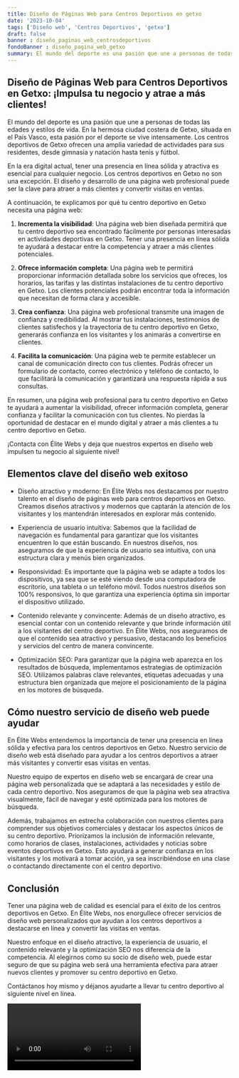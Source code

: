 ```yaml
---
title: Diseño de Páginas Web para Centros Deportivos en getxo
date: '2023-10-04'
tags: ['Diseño web', 'Centros Deportivos', 'getxo']
draft: false
banner : diseño_paginas_web_centrosdeportivos
fondoBanner : diseño_pagina_web_getxo
summary: El mundo del deporte es una pasión que une a personas de todas las edades y estilos de vida. En la hermosa ciudad costera de Getxo, situada en el País Vasco, esta pasión por el deporte se vive intensamente. Los centros deportivos de Getxo ofrecen una amplia variedad de actividades para sus residentes, desde gimnasia y natación hasta tenis y fútbol.
---
```


## Diseño de Páginas Web para Centros Deportivos en Getxo: ¡Impulsa tu negocio y atrae a más clientes!

El mundo del deporte es una pasión que une a personas de todas las edades y estilos de vida. En la hermosa ciudad costera de Getxo, situada en el País Vasco, esta pasión por el deporte se vive intensamente. Los centros deportivos de Getxo ofrecen una amplia variedad de actividades para sus residentes, desde gimnasia y natación hasta tenis y fútbol.

En la era digital actual, tener una presencia en línea sólida y atractiva es esencial para cualquier negocio. Los centros deportivos en Getxo no son una excepción. El diseño y desarrollo de una página web profesional puede ser la clave para atraer a más clientes y convertir visitas en ventas. 

A continuación, te explicamos por qué tu centro deportivo en Getxo necesita una página web:

1. **Incrementa la visibilidad**: Una página web bien diseñada permitirá que tu centro deportivo sea encontrado fácilmente por personas interesadas en actividades deportivas en Getxo. Tener una presencia en línea sólida te ayudará a destacar entre la competencia y atraer a más clientes potenciales.

2. **Ofrece información completa**: Una página web te permitirá proporcionar información detallada sobre los servicios que ofreces, los horarios, las tarifas y las distintas instalaciones de tu centro deportivo en Getxo. Los clientes potenciales podrán encontrar toda la información que necesitan de forma clara y accesible.

3. **Crea confianza**: Una página web profesional transmite una imagen de confianza y credibilidad. Al mostrar tus instalaciones, testimonios de clientes satisfechos y la trayectoria de tu centro deportivo en Getxo, generarás confianza en los visitantes y los animarás a convertirse en clientes.

4. **Facilita la comunicación**: Una página web te permite establecer un canal de comunicación directo con tus clientes. Podrás ofrecer un formulario de contacto, correo electrónico y teléfono de contacto, lo que facilitará la comunicación y garantizará una respuesta rápida a sus consultas.

En resumen, una página web profesional para tu centro deportivo en Getxo te ayudará a aumentar la visibilidad, ofrecer información completa, generar confianza y facilitar la comunicación con tus clientes. No pierdas la oportunidad de destacar en el mundo digital y atraer a más clientes a tu centro deportivo en Getxo.

¡Contacta con Élite Webs y deja que nuestros expertos en diseño web impulsen tu negocio al siguiente nivel!

<GifSeo />

<Cta />

## Elementos clave del diseño web exitoso

- Diseño atractivo y moderno: En Élite Webs nos destacamos por nuestro talento en el diseño de páginas web para centros deportivos en Getxo. Creamos diseños atractivos y modernos que captarán la atención de los visitantes y los mantendrán interesados en explorar más contenido.

- Experiencia de usuario intuitiva: Sabemos que la facilidad de navegación es fundamental para garantizar que los visitantes encuentren lo que están buscando. En nuestros diseños, nos aseguramos de que la experiencia de usuario sea intuitiva, con una estructura clara y menús bien organizados.

- Responsividad: Es importante que la página web se adapte a todos los dispositivos, ya sea que se esté viendo desde una computadora de escritorio, una tableta o un teléfono móvil. Todos nuestros diseños son 100% responsivos, lo que garantiza una experiencia óptima sin importar el dispositivo utilizado.

- Contenido relevante y convincente: Además de un diseño atractivo, es esencial contar con un contenido relevante y que brinde información útil a los visitantes del centro deportivo. En Élite Webs, nos aseguramos de que el contenido sea atractivo y persuasivo, destacando los beneficios y servicios del centro de manera convincente.

- Optimización SEO: Para garantizar que la página web aparezca en los resultados de búsqueda, implementamos estrategias de optimización SEO. Utilizamos palabras clave relevantes, etiquetas adecuadas y una estructura bien organizada que mejore el posicionamiento de la página en los motores de búsqueda.

## Cómo nuestro servicio de diseño web puede ayudar

En Élite Webs entendemos la importancia de tener una presencia en línea sólida y efectiva para los centros deportivos en Getxo. Nuestro servicio de diseño web está diseñado para ayudar a los centros deportivos a atraer más visitantes y convertir esas visitas en ventas.

Nuestro equipo de expertos en diseño web se encargará de crear una página web personalizada que se adaptará a las necesidades y estilo de cada centro deportivo. Nos aseguramos de que la página web sea atractiva visualmente, fácil de navegar y esté optimizada para los motores de búsqueda.

Además, trabajamos en estrecha colaboración con nuestros clientes para comprender sus objetivos comerciales y destacar los aspectos únicos de su centro deportivo. Priorizamos la inclusión de información relevante, como horarios de clases, instalaciones, actividades y noticias sobre eventos deportivos en Getxo. Esto ayudará a generar confianza en los visitantes y los motivará a tomar acción, ya sea inscribiéndose en una clase o contactando directamente con el centro deportivo.

## Conclusión

Tener una página web de calidad es esencial para el éxito de los centros deportivos en Getxo. En Élite Webs, nos enorgullece ofrecer servicios de diseño web personalizados que ayudan a los centros deportivos a destacarse en línea y convertir las visitas en ventas.

Nuestro enfoque en el diseño atractivo, la experiencia de usuario, el contenido relevante y la optimización SEO nos diferencia de la competencia. Al elegirnos como su socio de diseño web, puede estar seguro de que su página web será una herramienta efectiva para atraer nuevos clientes y promover su centro deportivo en Getxo.

Contáctanos hoy mismo y déjanos ayudarte a llevar tu centro deportivo al siguiente nivel en línea.

<Video />

<CtaBot job='Centros Deportivos' city='getxo'/>

<Gmaps query='getxo+españa+maps' />